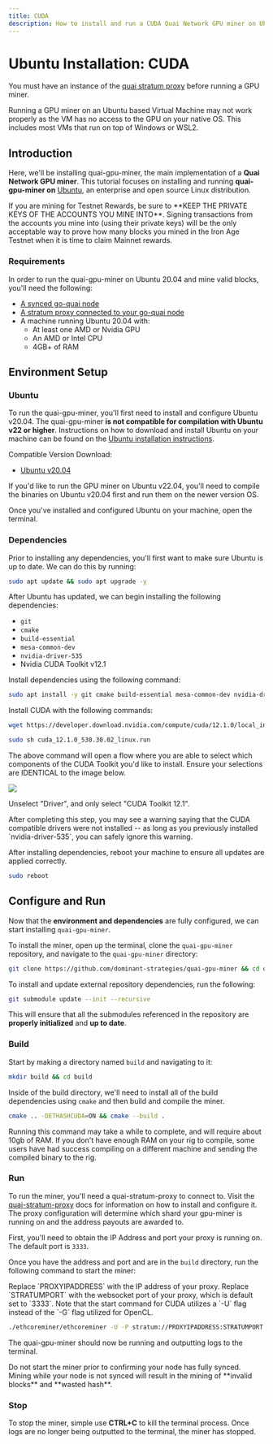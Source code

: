 ```yaml
---
title: CUDA
description: How to install and run a CUDA Quai Network GPU miner on Ubuntu.
---
```


# Ubuntu Installation: CUDA

<Warning>You must have an instance of the [quai stratum proxy](/guides/client/stratum) before running a GPU miner.</Warning>

<Warning>
	Running a GPU miner on an Ubuntu based Virtual Machine may not work properly as the VM has no access to the GPU on your native OS. This
	includes most VMs that run on top of Windows or WSL2.
</Warning>

## Introduction

Here, we'll be installing quai-gpu-miner, the main implementation of a **Quai Network GPU miner**. This tutorial focuses on installing and running **quai-gpu-miner on** [Ubuntu](https://ubuntu.com/), an enterprise and open source Linux distribution.

<Warning>
	If you are mining for Testnet Rewards, be sure to **KEEP THE PRIVATE KEYS OF THE ACCOUNTS YOU MINE INTO**. Signing transactions from the
	accounts you mine into (using their private keys) will be the only acceptable way to prove how many blocks you mined in the Iron Age
	Testnet when it is time to claim Mainnet rewards.
</Warning>

### Requirements

In order to run the quai-gpu-miner on Ubuntu 20.04 and mine valid blocks, you'll need the following:

- [A synced go-quai node](/guides/client/node)
- [A stratum proxy connected to your go-quai node](/guides/client/stratum)
- A machine running Ubuntu 20.04 with:
  - At least one AMD or Nvidia GPU
  - An AMD or Intel CPU
  - 4GB+ of RAM

## Environment Setup

### Ubuntu

To run the quai-gpu-miner, you'll first need to install and configure Ubuntu v20.04. The quai-gpu-miner **is not compatible for compilation with Ubuntu v22 or higher**. Instructions on how to download and install Ubuntu on your machine can be found on the [Ubuntu installation instructions](https://ubuntu.com/tutorials/install-ubuntu-desktop#1-overview).

Compatible Version Download:

- [Ubuntu v20.04](https://releases.ubuntu.com/20.04/)

<Warning>
	If you'd like to run the GPU miner on Ubuntu v22.04, you'll need to compile the binaries on Ubuntu v20.04 first and run them on the newer
	version OS.
</Warning>

Once you've installed and configured Ubuntu on your machine, open the terminal.

### Dependencies

Prior to installing any dependencies, you'll first want to make sure Ubuntu is up to date. We can do this by running:

```bash
sudo apt update && sudo apt upgrade -y
```

After Ubuntu has updated, we can begin installing the following dependencies:

- `git`
- `cmake`
- `build-essential`
- `mesa-common-dev`
- `nvidia-driver-535`
- Nvidia CUDA Toolkit v12.1

Install dependencies using the following command:

```bash
sudo apt install -y git cmake build-essential mesa-common-dev nvidia-driver-535
```

Install CUDA with the following commands:

```bash
wget https://developer.download.nvidia.com/compute/cuda/12.1.0/local_installers/cuda_12.1.0_530.30.02_linux.run
```

```bash
sudo sh cuda_12.1.0_530.30.02_linux.run
```

The above command will open a flow where you are able to select which components of the CUDA Toolkit you'd like to install. Ensure your selections are IDENTICAL to the image below.

<Frame>
	<img src='/images/CUDAINSTALLEROPTIONS.jpeg' />
</Frame>

Unselect "Driver", and only select "CUDA Toolkit 12.1".

<Note>
	After completing this step, you may see a warning saying that the CUDA compatible drivers were not installed -- as long as you previously
	installed `nvidia-driver-535`, you can safely ignore this warning.
</Note>

After installing dependencies, reboot your machine to ensure all updates are applied correctly.

```bash
sudo reboot
```

## Configure and Run

Now that the **environment and dependencies** are fully configured, we can start installing `quai-gpu-miner`.

To install the miner, open up the terminal, clone the `quai-gpu-miner` repository, and navigate to the `quai-gpu-miner` directory:

```bash
git clone https://github.com/dominant-strategies/quai-gpu-miner && cd quai-gpu-miner
```

To install and update external repository dependencies, run the following:

```bash
git submodule update --init --recursive
```

This will ensure that all the submodules referenced in the repository are **properly initialized** and **up to date**.

### Build

Start by making a directory named `build` and navigating to it:

```bash
mkdir build && cd build
```

Inside of the build directory, we'll need to install all of the build dependencies using `cmake` and then build and compile the miner.

```bash
cmake .. -DETHASHCUDA=ON && cmake --build .
```

<Warning>
	Running this command may take a while to complete, and will require about 10gb of RAM. If you don't have enough RAM on your rig to
	compile, some users have had success compiling on a different machine and sending the compiled binary to the rig.
</Warning>

### Run

To run the miner, you'll need a quai-stratum-proxy to connect to. Visit the [quai-stratum-proxy](/guides/client/stratum) docs for information on how to install and configure it. The proxy configuration will determine which shard your gpu-miner is running on and the address payouts are awarded to.

First, you'll need to obtain the IP Address and port your proxy is running on. The default port is `3333`.

Once you have the address and port and are in the `build` directory, run the following command to start the miner:

<Note>
	Replace `PROXYIPADDRESS` with the IP address of your proxy. Replace `STRATUMPORT` with the websocket port of your proxy, which is default
	set to `3333`. Note that the start command for CUDA utilizes a `-U` flag instead of
	the `-G` flag utilized for OpenCL.
</Note>

```bash
./ethcoreminer/ethcoreminer -U -P stratum://PROXYIPADDRESS:STRATUMPORT
```

The quai-gpu-miner should now be running and outputting logs to the terminal.

<Warning>
	Do not start the miner prior to confirming your node has fully synced. Mining while your
	node is not synced will result in the mining of **invalid blocks** and **wasted hash**.
</Warning>

### Stop

To stop the miner, simple use **CTRL+C** to kill the terminal process. Once logs are no longer being outputted to the terminal, the miner has stopped.
